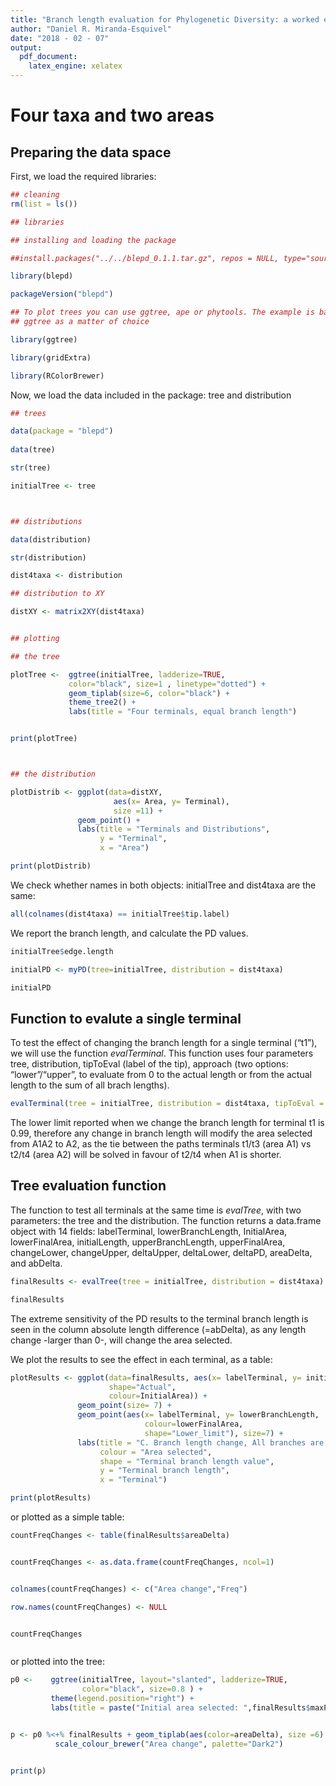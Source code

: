 ```yaml
---
title: "Branch length evaluation for Phylogenetic Diversity: a worked example"
author: "Daniel R. Miranda-Esquivel"
date: "2018 - 02 - 07"
output: 
  pdf_document: 
    latex_engine: xelatex
---
```


# Four taxa and two areas

##  Preparing the data space

First, we load the required libraries:

```r

## cleaning
rm(list = ls())

## libraries

## installing and loading the package

##install.packages("../../blepd_0.1.1.tar.gz", repos = NULL, type="source")

library(blepd)

packageVersion("blepd")

## To plot trees you can use ggtree, ape or phytools. The example is based on
## ggtree as a matter of choice

library(ggtree)

library(gridExtra)

library(RColorBrewer)

```

Now, we load the data included in the package: tree and distribution

```r

## trees

data(package = "blepd")
  
data(tree)

str(tree)

initialTree <- tree   



## distributions

data(distribution)

str(distribution)

dist4taxa <- distribution

## distribution to XY

distXY <- matrix2XY(dist4taxa)


## plotting

## the tree

plotTree <-  ggtree(initialTree, ladderize=TRUE,
             color="black", size=1 , linetype="dotted") +  
             geom_tiplab(size=6, color="black") +
             theme_tree2() +  
             labs(title = "Four terminals, equal branch length")


print(plotTree)



## the distribution

plotDistrib <- ggplot(data=distXY, 
                       aes(x= Area, y= Terminal), 
                       size =11) +
               geom_point() +
               labs(title = "Terminals and Distributions",
                    y = "Terminal",
                    x = "Area")

print(plotDistrib)

```

We check whether names in both objects: initialTree and dist4taxa are the same:

```r

all(colnames(dist4taxa) == initialTree$tip.label)

```

We report the branch length, and calculate the PD values. 

```r

initialTree$edge.length

initialPD <- myPD(tree=initialTree, distribution = dist4taxa)

initialPD

```

##  Function to evalute a single terminal

To test the effect of changing the branch length for a single terminal ("t1"), we will use the function *evalTerminal*. This function uses four parameters tree, distribution, tipToEval (label of the tip), approach (two options: "lower"/"upper", to evaluate from 0 to the actual length or from the actual length to the sum of all brach lengths). 


```r

evalTerminal(tree = initialTree, distribution = dist4taxa, tipToEval = "t1", approach = "lower" )

```

The lower limit reported when we change the branch length for terminal t1 is 0.99, 
therefore any change in branch length will modify the area selected from A1A2 to A2, 
as the tie between the paths terminals t1/t3 (area A1) vs t2/t4 (area A2) will be solved
in favour of t2/t4 when A1 is shorter.


## Tree evaluation function


The function to test all terminals at the same time is *evalTree*, with two parameters: the tree and the distribution. The function returns a data.frame object with 14 fields: labelTerminal, lowerBranchLength, InitialArea, lowerFinalArea, initialLength, upperBranchLength, upperFinalArea, changeLower, changeUpper, deltaUpper, deltaLower, deltaPD, areaDelta, and abDelta.


```r

finalResults <- evalTree(tree = initialTree, distribution = dist4taxa)

finalResults

```


The extreme sensitivity of the PD results to the terminal branch length is seen in the column absolute length difference (=abDelta), as any length change -larger than 0-, will change the area selected.

We plot the results to see the effect in each terminal, as a table:

```r


plotResults <- ggplot(data=finalResults, aes(x= labelTerminal, y= initialLength,
                      shape="Actual",
                      colour=InitialArea)) +
               geom_point(size= 7) +
               geom_point(aes(x= labelTerminal, y= lowerBranchLength,
                              colour=lowerFinalArea,
                              shape="Lower_limit"), size=7) +
               labs(title = "C. Branch length change, All branches are equal",
                    colour = "Area selected",
                    shape = "Terminal branch length value",
                    y = "Terminal branch length",
                    x = "Terminal")

print(plotResults)

```

or plotted as a simple table:

```r

countFreqChanges <- table(finalResults$areaDelta)


countFreqChanges <- as.data.frame(countFreqChanges, ncol=1)


colnames(countFreqChanges) <- c("Area change","Freq")

row.names(countFreqChanges) <- NULL


countFreqChanges



```

or plotted into the tree:

```r


p0 <-    ggtree(initialTree, layout="slanted", ladderize=TRUE,
                color="black", size=0.8 ) + 
         theme(legend.position="right") + 
         labs(title = paste("Initial area selected: ",finalResults$maxPD, sep = ""))


p <- p0 %<+% finalResults + geom_tiplab(aes(color=areaDelta), size =6) +
          scale_colour_brewer("Area change", palette="Dark2")


print(p)


```
